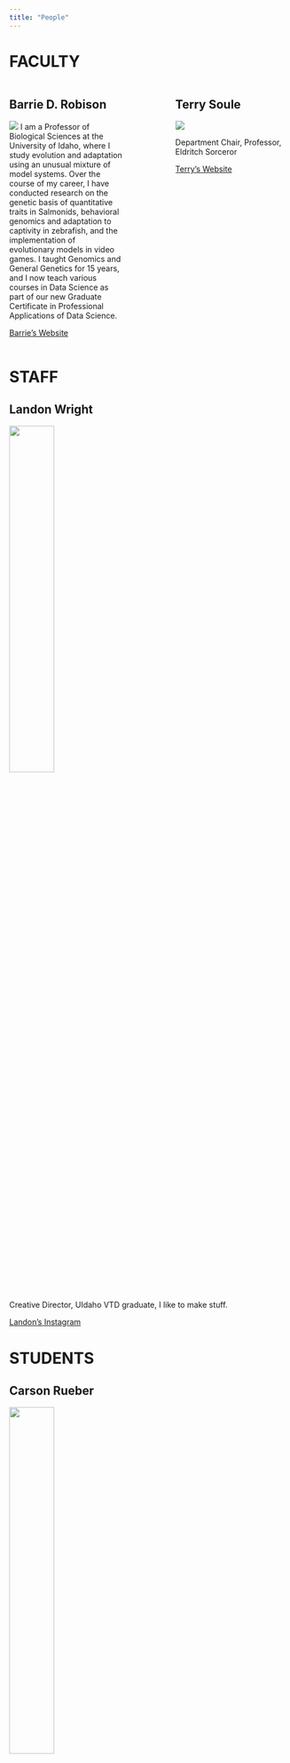 ```yaml
---
title: "People"
---
```


# FACULTY

:::: {.columns}
::: {.column width="40%"}
## Barrie D. Robison

![](Barrie.jpeg)
I am a Professor of Biological Sciences at the University of Idaho, where I study evolution and adaptation using an unusual mixture of model systems. Over the course of my career, I have conducted research on the genetic basis of quantitative traits in Salmonids, behavioral genomics and adaptation to captivity in zebrafish, and the implementation of evolutionary models in video games. I taught Genomics and General Genetics for 15 years, and I now teach various courses in Data Science as part of our new Graduate Certificate in Professional Applications of Data Science.

[Barrie's Website](https://professorpolymorphic.github.io/RobisonWebSite/)
:::

:::{.column width="10%"}

:::

::: {.column width="40%"}
## Terry Soule

![](terry.jpg)

Department Chair, Professor, Eldritch Sorceror




[Terry's Website](https://webpages.uidaho.edu/tsoule/index.html)
:::
:::

# STAFF

## Landon Wright

![](Landon.png){width=40%}

Creative Director,
UIdaho VTD graduate,
I like to make stuff.

[Landon's Instagram](https://www.instagram.com/lanwri/)

# STUDENTS

## Carson Rueber

![](Carson.JPG){width="40%"}

I'm a third year student at the University of Idaho majoring in Computer Science with a Minor in French.

[My Blog](https://blog.carsonrueber.com)
[My GitHub](https://github.com/CJ5518)

## Jonna Waage

![](Jonna.jpg){width="40%"}

I am a third year computer science major and mathematics minor. 

## Ava Rummler

![](Ava.jpg){width="40%"}

I'm an MFA Candidate and Instructor of record at the University of Idaho where I practice and teach design. My creative research focuses on human interaction through User Experience Design. My experience centers around App Design and Art Direction.

[Ava's Portfolio](https://avarummler.com/)

[Ava's Linkedin](https://www.linkedin.com/in/avarummler/)

## Justin Riggs

## Kristin Martinet


# ALUMNI